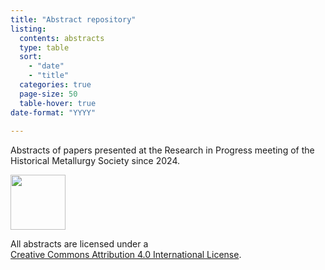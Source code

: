 ```yaml
---
title: "Abstract repository"
listing: 
  contents: abstracts
  type: table
  sort: 
    - "date"
    - "title"
  categories: true
  page-size: 50
  table-hover: true
date-format: "YYYY"
  
---
```


Abstracts of papers presented at the Research in Progress meeting of the Historical Metallurgy Society since 2024. 

::: {layout="[ 20 , 85 ]"}

::: {#column-image}
[![](https://i.creativecommons.org/l/by/4.0/88x31.png){width=88}](http://creativecommons.org/licenses/by/4.0/)
:::

::: {#column-text}
All abstracts are licensed under a  
[Creative Commons Attribution 4.0 International License](https://creativecommons.org/licenses/by/4.0/).
:::

:::